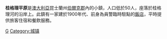 {{expand|time=2014-07-05T00:37:32+00:00}}
{{unreferenced|time=2014-07-05T00:37:32+00:00}}
'''桂格理平原'''是[[澳大利亞|澳大利亞]]昆士蘭州[[伯爾克郡|伯爾克郡]]內的小鎮，人口低於50人，座落於桂格理河的沿岸上。此鎮有一家建於1900年代、前身為員警臨時駐點的[[飯店|飯店]]，平時提供旅客住宿和餐飲服務。

[[Category:昆士蘭州|G]]
[[Category:城镇|Category:城镇]]

{{queensland-geo-stub}}

{{coord|18|38|S|139|15|E|display=title|scale:100000}}